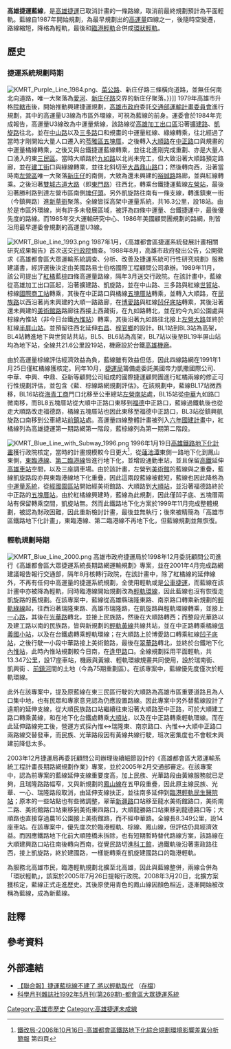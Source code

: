 {{TA|1=zh-hans:庄;zh-hant:庄;}}
{{About|[[高雄捷運|高雄捷運]]曾規劃的一條路線|目前也被稱作藍線的新路線|鳳山本館線}}
{{Infobox rail system-route
|name=高雄捷運藍線
|image=KMRT Blue Line 2005.png
|caption=藍線終止前最終規劃
|color={{高雄捷運色彩|藍(廢線)}}
|code_name=BL
|status=計畫終止
|locale={{ROC}}[[高雄市|高雄市]]、[[高雄縣|高雄縣]]
|type=[[輕軌捷運系統|輕軌捷運系統]]（終止前最終規劃）
|linelength=8.349公里（終止前最終規劃）
|stations=14站（終止前最終規劃）
|main_stations=[[聯合醫院站|BL3]]、[[愛河之心站|BL5]]、[[樹德家商站|BL10]]、[[衛生局站|BL14]]<br /><small>（預估運量較突出者）</small>
}}
'''高雄捷運藍線'''，是[[高雄捷運|高雄捷運]]已取消計畫的一條路線，取消前最終規劃預計為平面輕軌。藍線自1987年開始規劃，為最早規劃出的[[重型鐵路系統|高運量]]四線之一，後隨時空變遷，路線縮短，降格為輕軌，最後和[[臨港輕軌|臨港輕軌]]合併成[[環狀輕軌|環狀輕軌]]。

== 歷史 ==
=== 捷運系統規劃時期 ===
[[File:KMRT_Purple_Line_1984.png|thumb]]、[[菜公路|菜公路]]、新庄仔路三條橫向道路，並無任何南北向道路，唯一大聚落為[[愛河|愛河]]、[[新庄仔路|新庄仔路]]交界的新庄仔聚落。}}]]
1979年高雄市升格[[院轄市|院轄市]]後，開始推動興建捷運規劃，[[高雄市政府|高雄市政府]]委託[[交通部運輸研究所|交通部運輸計畫委員會]]進行規劃，其中的高運量U3線為市區外環線，可視為藍線的前身。運委會於1984年完成報告，高運量U3線改為中運量紫線，該路線從[[高雄加工出口區|高雄加工出口區]]沿著[[擴建路|擴建路]]、[[凱旋路_(高雄市)|凱旋路]]往北，並在[[中山路_(高雄市區)|中山路]]以及[[三多路_(高雄市)|三多路]]口和規畫的中運量紅線、綠線轉乘，往北經過了當時才剛開始大量人口遷入的[[苓雅區|苓雅區]][[五塊厝_(苓雅區)|五塊厝]]。之後轉入[[大順路|大順路]]在[[中正路_(高雄市)|中正路]]口與規畫的中運量橘線轉乘，之後又與台鐵捷運藍線轉乘，並往北進剛完成重劃、亦是大量人口湧入的東[[三民區|三民區]]。當時大順路於[[九如路_(高雄市)|九如路]]以北尚未完工{{noteTag|當時大順路從中正路往北，過鐵軌後就改往東接上高雄縣建國路，即現在的大順路口東邊的九如一路；而大順路轉東的北側當時是接上建興一路，即現今建武路的路廊；而現今的大順二路當時才正要興建，現今的大順一路更晚到1990年代才興建。}}，但大致沿著大順路預定路廊，並在[[建工路_(高雄市)|建工街]]口與綠線轉乘，並往北斜切至[[大昌路_(高雄市)|大昌]][[鼎山街|鼎山路]]口{{noteTag|當時[[覆鼎金|覆鼎金]]附近才剛開始重劃，還未興建今日的道路系統。}}；然後轉向西，沿著當時南[[左營區|左營區]]唯一大聚落[[新庄仔|新庄仔]]的南側，大致為還未興建的[[裕誠路|裕誠路]]路廊，並與紅線轉乘{{noteTag|當時博愛路尚未興建。}}。之後沿著[[雙城古道|雙城古道大路]]（即[[東門路_(高雄市)|東門路]]）往西北，轉乘台鐵捷運藍線[[左營車站|左營站]]，最後沿著勝利路到達左營市區南側[[埤子頭_(高雄市)|埤仔頭]]。另外凱旋路往南有一條支線，轉進鎮東一街（今鎮興路）進[[草衙|新草衙]]聚落。全線皆採高架中運量系統，共16.3公里，設18站。由於是市區外環線，尚有許多未發展區域，被評為四條中運量、台鐵捷運中，最後優先度的路線。而1985年交大運輸研究中心、1986年美國顧問團規劃的路網，則皆沿用最早運委會規劃的高運量U3線。

[[File:KMRT_Blue_Line_1993.png|thumb]]<!-- 雖然這是下一段的圖，但是排版上放這邊比較好看 -->
1987年1月，《高雄都會區捷運系統發展計畫相關研究成果報告》首次送交[[行政院|行政院]]備查。1988年8月，高雄市政府發出公告，公開徵求《高雄都會區大眾運輸系統調查、分析、改善及捷運系統可行性研究規劃》服務建議書，經評選後決定由美國路易士伯格國際工程顧問公司承辦。1989年11月，該公司提出了[[高雄捷運紅線|紅]][[高雄捷運橘線|橘]]藍[[高雄捷運棕線|棕]]四條高運量路線，隔年3月送交行政院。在該計畫中，藍線從高雄加工出口區起，沿著擴建路、凱旋路，並在中山路、三多路與紅線[[凱旋站_(台灣)|世貿站]]、棕線[[五權國小站|國際商工站]]轉乘，其後在中正路口與橘線[[五塊厝站|五塊厝站]]轉乘，並轉入大順路，在[[民族路_(高雄市)|民族路]]以西沿著尚未興建的大順一路路廊，在[[博愛路_(高雄市)|博愛路]]與紅線[[凹子底站|凹仔底站]]轉乘，其後沿著還未興建的[[美術館路|美術館路]]路廊往西接上西藏街，在九如路轉北，並在約今九如公園處與棕線內惟站（非今日台鐵[[內惟站|內惟站]]）轉乘，其後沿著九如路往北接上[[左營大路|左營大路]]並終於紅線[[世運站|半屏山站]]{{noteTag|當時[[翠華路_(高雄市)|翠華路]]還未通到此處，現今[[左楠路|左楠路]]當時仍稱左營大路，並直通現今的左營大路。}}。並預留往西北延伸[[右昌|右昌]]、[[梓官區|梓官鄉]]的設計。BL1站到BL3站為高架，BL4站轉進地下與世貿站共站，BL5、BL6站為高架，BL7站以後至BL19半屏山站均為地下站，全線共21.6公里設19站，機廠設於台鐵[[高雄機廠|高雄機廠]]。

由於高運量棕線評估經濟效益為負，藍線雖有效益但低，因此四線路網在1991年1月25日僅紅橘線獲核定。同年10月，[[高雄市政府捷運工程局|捷運局]]籌備處委託美國帝力凱撒國際公司、中華、中興、中鼎、亞新等顧問公司組成的國際捷運顧問團進行紅橘兩線的修正可行性規劃評估，並包含《藍、棕線路網規劃評估》。在該規劃中，藍線BL17站微西移，BL16站從[[高雄市立海青高級工商職業學校|海青工商]]門口北移至公車總站[[左營南站|左營南站]]處，BL15站從[[中華路_(高雄市)|中華]]九如路口微南移，而BL8五塊厝站從大順中正路口東移到[[福德路_(高雄市)|福德]]中正路口，藍線過鐵軌後也從走大順路改走福德路，橘線五塊厝站也因此東移至福德中正路口，BL3站從鎮興凱旋路口南移到公車總站[[前鎮站|前鎮站]]處。高運量四線整體計畫被列入[[六年國建|六年國建計畫]]中，紅橘線列為高雄捷運第一期路網第一階段，藍棕線列為第一期第二階段。

[[File:KMRT_Blue_Line_with_Subway_1996.png|thumb]]
1996年1月19日[[高雄市區鐵路地下化計畫|高雄鐵路地下化計畫]]獲行政院核定，當時的計畫規模較今日更大<ref>[http://www.rrb.gov.tw/upload/documents/projects/20090518_184341.41896.pdf 鐵改局-2006年10月16日-高雄都會區鐵路地下化綜合規劃環境影響差異分析簡報] 第四頁</ref>，從[[蓮池潭|蓮池潭]]東側一路地下化到鳳山東側，[[高雄臨港線|東臨港線]]、[[高雄臨港線#第二臨港線（已廢止）|第二臨港線]]皆進行地下化，並增設通勤車站，並且保留[[台灣高鐵|高鐵]]延伸[[高雄車站|高雄車站]]空間，以及三座調車場。由於該計畫，左營到[[高雄市立美術館|美術館]]的藍線與之重疊，藍線凱旋路段亦與東臨港線地下化重疊，因此這兩段藍線被截短，藍線也因此降格為[[中型鐵路系統|中運量系統]]，從[[美術館車站|經國園區站]]開始經美術館路、大順路到[[科工館站|大順站]]，並沿著福德路終於中正路的[[五塊厝站|五塊厝站]]。由於紅橘線興建時，藍線為此規劃，因此僅凹子底、五塊厝兩站有保留轉乘空間，凱旋站無。然而此鐵路地下化方案於1999年11月完成整體規劃，被認為財政困難，因此重新檢討計畫，最後並無執行；後來被精簡為「高雄市區鐵路地下化計畫」{{noteTag|但左營、鳳山後來又分別以獨立計畫復出，最後又與高雄市區計畫合併，但整體規模仍較1996年版本小。}}，東臨港線、第二臨港線不再地下化，但藍線規劃並無恢復。

=== 輕軌規劃時期 ===
[[File:KMRT_Blue_Line_2000.png|thumb]]
高雄市政府捷運局於1998年12月委託顧問公司進行《高雄都會區大眾捷運系統長期路網運輸規劃》專案，並在2001年4月完成路網建議報告報行交通部，隔年8月核轉行政院，在該計畫中，除了紅橘線的延伸線外，不再有任何中高運量的捷運系統規劃，全使用輕軌或是[[公車捷運|公車捷運]]，而藍線在該計畫中亦被降為輕軌，同時臨港線開始規劃改為[[環狀輕軌|輕軌環線]]，因此藍線也沒有恢復走凱旋路的舊規劃。在該專案中，藍線從高雄縣瑞隆東路、南京路口轉乘新規劃的[[高雄捷運綠線|輕軌綠線]]起，往西沿著瑞隆東路、高雄市瑞隆路，在凱旋路與輕軌環線轉乘，並接上[[一心路|一心路]]，其後在[[光華路_(高雄市)|光華路]]轉北，並接上民族路，然後在大順路轉西；而整段光華路以及建工路以南的民族路，皆與新規劃的[[高雄捷運黃線|輕軌黃線]]共線共站，並在中正路轉乘橘線[[信義國小站|信義國小站]]，以及在台鐵處轉乘輕軌環線；在大順路上於博愛路口轉乘紅線[[凹子底站|凹子底站]]，之後行駛一小段中華路接上美術館路，最後在[[翠華路|翠華路]]轉北，並終於台鐵地下化[[內惟站|內惟站]]，此時內惟站規劃較今日南，在[[逢甲路_(高雄市)|逢甲路]]口。全線規劃採用平面輕軌，共13.347公里，設17座車站，機廠與黃線、輕軌環線規畫共同使用，設於瑞南街、凱興街 、[[前鎮河|前鎮河]]間的土地（今為75期重劃區）。在該專案中，藍線優先度僅次於輕軌環線。

此外在該專案中，提及原藍線在東三民區行駛的大順路為高雄市區重要道路且為人口集中地，也有民眾和專家意見認為仍應設置路線。因此專案中另外替藍線設計了遠期的延伸支線，從大順民族路口站繼續往東沿著大順路至中正路，可於大順建工路口轉乘黃線，和在地下化台鐵處轉乘[[科工館站|大順站]]，以及在中正路轉乘輕軌環線。而在此延伸路線完工後，營運方式採內惟↔瑞隆東、南京路口、內惟↔大順中正路口兩路線交替發車，而民族、光華路段因有黃線共線行駛，班次密集度也不會較未興建前降低太多。

2003年12月捷運局再委託顧問公司辦理後續細節設計的《高雄都會區大眾運輸系統工程計畫長期路網規劃作業》專案，並於2005年2月交通部審定。在該專案中，認為前專案的藍線延伸支線重要度高，加上民族、光華路段由黃線服務就已足夠，且瑞隆路路幅窄，又與新規劃的[[高雄捷運藍線|鳳山線]]在五甲段{{noteTag|行駛瑞隆路南側的保泰路、[[班超路|班超路]]。}}重疊，因此原主線民族、光華、一心、瑞隆路段取消，由延伸支線扶正，並往南多延伸到[[環狀輕軌|臨港輕軌]][[衛生局站|民生醫院站]]；原本的一些站點也有些微調整，翠華[[新疆路_(高雄市)|新疆路]]口站移至龍水美術館路口，美術南二路、美術館路口站東移到美術東四路口，大順龍勝路口站東移到龍德路口等；大順路也直接穿過農16公園接上美術館路，而不經中華路。全線長8.349公里，設14座車站。在該專案中，優先度次於臨港輕軌、棕線、鳳山線，但評估仍具經濟效益。而因應鐵路地下化前大順陸橋未拆除，也有短期暫時替代路線方案，該路線在大順建興路口站往南後轉向西南，從覺民路切進[[國立科學工藝博物館|科工館]]，過鐵軌後沿著憲政路往西，接上凱旋路，終於建國路，一樣能轉乘在凱旋建國路口的臨港輕軌。

為服務北高雄市民，臨港輕軌規劃北擴至北高雄，因此與藍線整併，兩線合併為「環狀輕軌」，該案於2005年7月26日提報行政院。2008年3月20日，北擴方案獲核定，藍線正式走進歷史。其後原使用青色的鳳山線因顏色相近，逐漸開始被改稱為藍線，成為新藍線。

==註釋==
<references group="註" />

==參考資料==
{{Reflist}}

==外部連結==
* [http://udn.com/NEWS/DOMESTIC/SOUTH/2651565.shtml 【聯合報】捷運藍棕線不建了 將以輕軌取代] {{Wayback|url=http://udn.com/NEWS/DOMESTIC/SOUTH/2651565.shtml |date=20050502005006 }}（[http://groups.google.com/group/tw.bbs.soc.kaohsiung/browse_thread/thread/7c581aaf7e8dfe89/96d4e338068c2582?pli=1 存檔]）
* [http://210.60.224.4//science/content/1992/00050269/0004.htm 科學月刊雜誌社1992年5月刊(第269期)-都會區大眾捷運系統]{{dead link|date=2018年5月 |bot=InternetArchiveBot |fix-attempted=yes }}

{{高雄捷運路線}}
{{台灣捷運路線}}
{{Portal bar|臺灣|高雄|鐵路|城市軌道交通|臺灣鐵路運輸|歷史}}
[[Category:高雄市歷史|Category:高雄市歷史]]
[[Category:高雄捷運未成線|Category:高雄捷運未成線]]